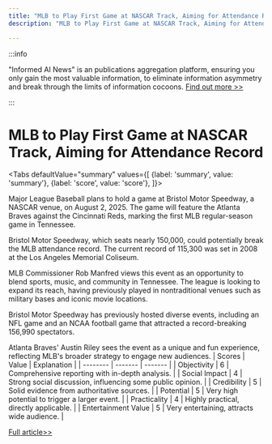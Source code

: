 ```yaml
---
title: "MLB to Play First Game at NASCAR Track, Aiming for Attendance Record"
description: "MLB to Play First Game at NASCAR Track, Aiming for Attendance Record"

---
```



:::info

"Informed AI News" is an publications aggregation platform, ensuring you only gain the most valuable information, to eliminate information asymmetry and break through the limits of information cocoons.  [Find out more >>](/)

:::

# MLB to Play First Game at NASCAR Track, Aiming for Attendance Record


<Tabs
	defaultValue="summary"
	values={[
	{label: 'summary', value: 'summary'},
	{label: 'score', value: 'score'},
]}>
<TabItem value="summary">


Major League Baseball plans to hold a game at Bristol Motor Speedway, a NASCAR venue, on August 2, 2025. The game will feature the Atlanta Braves against the Cincinnati Reds, marking the first MLB regular-season game in Tennessee.

Bristol Motor Speedway, which seats nearly 150,000, could potentially break the MLB attendance record. The current record of 115,300 was set in 2008 at the Los Angeles Memorial Coliseum.

MLB Commissioner Rob Manfred views this event as an opportunity to blend sports, music, and community in Tennessee. The league is looking to expand its reach, having previously played in nontraditional venues such as military bases and iconic movie locations.

Bristol Motor Speedway has previously hosted diverse events, including an NFL game and an NCAA football game that attracted a record-breaking 156,990 spectators.

Atlanta Braves' Austin Riley sees the event as a unique and fun experience, reflecting MLB's broader strategy to engage new audiences.
</TabItem>
<TabItem value="score">
	| Scores     | Value   | Explanation |
	| -------- | ------- | ------- |
	| Objectivity  | 6    | Comprehensive reporting with in-depth analysis.    |
	| Social Impact | 4     | Strong social discussion, influencing some public opinion.    |
	| Credibility    | 5    | Solid evidence from authoritative sources.    |
	| Potential    | 5    | Very high potential to trigger a larger event.    |
	| Practicality    | 4    | Highly practical, directly applicable.    |
	| Entertainment Value    | 5    | Very entertaining, attracts wide audience.    |
</TabItem>
</Tabs>

[Full article>>](https://www.cnbc.com/2024/08/09/mlb-will-host-its-first-game-at-a-nascar-track-aiming-to-break-attendance-record.html)
